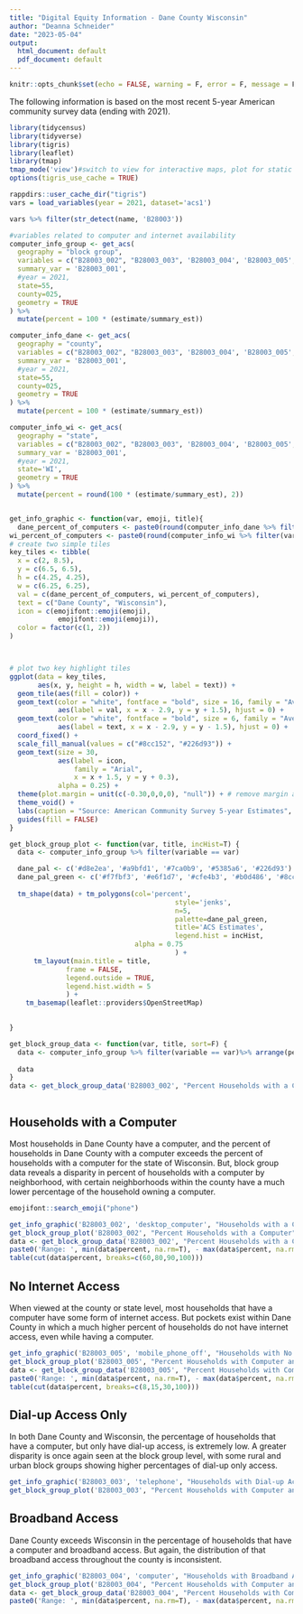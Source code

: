 ```yaml
---
title: "Digital Equity Information - Dane County Wisconsin"
author: "Deanna Schneider"
date: "2023-05-04"
output:
  html_document: default
  pdf_document: default
---
```


```r
knitr::opts_chunk$set(echo = FALSE, warning = F, error = F, message = F)
```

The following information is based on the most recent 5-year American community survey data (ending with 2021).


```r
library(tidycensus)
library(tidyverse)
library(tigris)
library(leaflet)
library(tmap)
tmap_mode('view')#switch to view for interactive maps, plot for static
options(tigris_use_cache = TRUE)

rappdirs::user_cache_dir("tigris")
vars = load_variables(year = 2021, dataset='acs1')

vars %>% filter(str_detect(name, 'B28003'))
```
```r
#variables related to computer and internet availability
computer_info_group <- get_acs(
  geography = "block group", 
  variables = c("B28003_002", "B28003_003", 'B28003_004', 'B28003_005', 'B28003_006'),
  summary_var = 'B28003_001',
  #year = 2021,
  state=55,
  county=025, 
  geometry = TRUE
) %>%
  mutate(percent = 100 * (estimate/summary_est))

computer_info_dane <- get_acs(
  geography = "county", 
  variables = c("B28003_002", "B28003_003", 'B28003_004', 'B28003_005', 'B28003_006'),
  summary_var = 'B28003_001',
  #year = 2021,
  state=55,
  county=025, 
  geometry = TRUE
) %>%
  mutate(percent = 100 * (estimate/summary_est))

computer_info_wi <- get_acs(
  geography = "state", 
  variables = c("B28003_002", "B28003_003", 'B28003_004', 'B28003_005', 'B28003_006'),
  summary_var = 'B28003_001',
  #year = 2021,
  state='WI',
  geometry = TRUE
) %>%
  mutate(percent = round(100 * (estimate/summary_est), 2))


get_info_graphic <- function(var, emoji, title){
  dane_percent_of_computers <- paste0(round(computer_info_dane %>% filter(variable == var) %>% pull(percent), 1), '%')
wi_percent_of_computers <- paste0(round(computer_info_wi %>% filter(variable == var) %>% pull(percent), 1), '%')
# create two simple tiles
key_tiles <- tibble(
  x = c(2, 8.5),
  y = c(6.5, 6.5),
  h = c(4.25, 4.25),
  w = c(6.25, 6.25),
  val = c(dane_percent_of_computers, wi_percent_of_computers),
  text = c("Dane County", "Wisconsin"),
  icon = c(emojifont::emoji(emoji),
            emojifont::emoji(emoji)),
  color = factor(c(1, 2))
) 



# plot two key highlight tiles
ggplot(data = key_tiles, 
       aes(x, y, height = h, width = w, label = text)) +
  geom_tile(aes(fill = color)) +
  geom_text(color = "white", fontface = "bold", size = 16, family = "Avenir Next",
            aes(label = val, x = x - 2.9, y = y + 1.5), hjust = 0) +
  geom_text(color = "white", fontface = "bold", size = 6, family = "Avenir Next",
            aes(label = text, x = x - 2.9, y = y - 1.5), hjust = 0) +
  coord_fixed() +
  scale_fill_manual(values = c("#8cc152", "#226d93")) +
  geom_text(size = 30, 
            aes(label = icon, 
                family = "Arial", 
                x = x + 1.5, y = y + 0.3), 
            alpha = 0.25) +
  theme(plot.margin = unit(c(-0.30,0,0,0), "null")) + # remove margin around plot
  theme_void() +
  labs(caption = "Source: American Community Survey 5-year Estimates", title=title) +
  guides(fill = FALSE)
}

get_block_group_plot <- function(var, title, incHist=T) {
  data <- computer_info_group %>% filter(variable == var)

  dane_pal <- c('#d8e2ea', '#a9bfd1', '#7ca0b9', '#5385a6', '#226d93')
  dane_pal_green <- c('#f7fbf3', '#e6f1d7', '#cfe4b3', '#b0d486', '#8cc152')
  
  tm_shape(data) + tm_polygons(col='percent',
                                         style='jenks', 
                                         n=5,
                                         palette=dane_pal_green,
                                         title='ACS Estimates', 
                                         legend.hist = incHist,
                               alpha = 0.75
                                         ) + 
      tm_layout(main.title = title,
              frame = FALSE,
              legend.outside = TRUE,
              legend.hist.width = 5
              ) +
    tm_basemap(leaflet::providers$OpenStreetMap)

  
}

get_block_group_data <- function(var, title, sort=F) {
  data <- computer_info_group %>% filter(variable == var)%>% arrange(percent, ascending=sort)
  
  data
}
data <- get_block_group_data('B28003_002', "Percent Households with a Computer")



```

## Households with a Computer
Most households in Dane County have a computer, and the percent of households in Dane County with a computer exceeds the percent of households with a computer for the state of Wisconsin. But, block group data reveals a disparity in percent of households with a computer by neighborhood, with certain neighborhoods within the county have a much lower percentage of the household owning a computer.

```r
emojifont::search_emoji("phone")
```


```r
get_info_graphic('B28003_002', 'desktop_computer', "Households with a Computer")
get_block_group_plot('B28003_002', "Percent Households with a Computer")
data <- get_block_group_data('B28003_002', "Percent Households with a Computer")
paste0('Range: ', min(data$percent, na.rm=T), - max(data$percent, na.rm=T))
table(cut(data$percent, breaks=c(60,80,90,100)))

```

## No Internet Access
When viewed at the county or state level, most households that have a computer have some form of internet access. But pockets exist within Dane County in which a much higher percent of households do not have internet access, even while having a computer.

```r
get_info_graphic('B28003_005', 'mobile_phone_off', "Households with No Internet Access")
get_block_group_plot('B28003_005', "Percent Households with Computer and No Internet", F)
data <- get_block_group_data('B28003_005', "Percent Households with Computer and No Internet")
paste0('Range: ', min(data$percent, na.rm=T), - max(data$percent, na.rm=T))
table(cut(data$percent, breaks=c(8,15,30,100)))
```



## Dial-up Access Only
In both Dane County and Wisconsin, the percentage of households that have a computer, but only have dial-up access, is extremely low. A greater disparity is once again seen at the block group level, with some rural and urban block groups showing higher percentages of dial-up only access.

```r
get_info_graphic('B28003_003', 'telephone', "Households with Dial-up Access Only")
get_block_group_plot('B28003_003', "Percent Households with Computer and Dial-up Access Only", F)
```


## Broadband Access
Dane County exceeds Wisconsin in the percentage of households that have a computer and broadband access. But again, the distribution of that broadband access throughout the county is inconsistent.

```r
get_info_graphic('B28003_004', 'computer', "Households with Broadband Access")
get_block_group_plot('B28003_004', "Percent Households with Computer and Broadband Access", F)
data <- get_block_group_data('B28003_004', "Percent Households with Computer and Broadband Access")
paste0('Range: ', min(data$percent, na.rm=T), - max(data$percent, na.rm=T))

```

